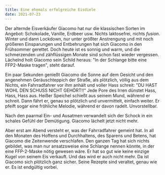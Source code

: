 ```yaml
---
title: Eine ehemals erfolgreiche Eisdiele
date: 2021-07-23
---
```

Der alternde Eisverkäufer Giacomo hat nur die klassischen Sorten im Angebot: Schokolade, Vanille, Erdbeer usw. Nichts laktosefrei, nichts *fusion*. Winter und dann Lockdown, nur unter größter Anstrengung und mit noch größeren Einsparungen und Entbehrungen hat sich Giacomo in den Frühsommer gerettet. Doch heute ist es sonnig und warm, und die schmerzenden und zähflüssigen Monate sind schon fast wieder vergessen. Lächelnd holt Giacomo sein Schild heraus: "In der Schlange bitte eine FFP2-Maske tragen", steht darauf. 

Ein paar Sekunden genießt Giacomo die Sonne auf dem Gesicht und den angenehmen Geräuschteppich der Straße, als plötzlich, völlig aus dem Nichts, ein Fahrradfahrer vor ihm anhält und voller Hass schreit: "DU HAST WOHL DEN SCHUSS NICHT GEHÖRT!!" Jede Pore des Irren dünstet Hass, Hass, Hass aus. Heißer Speichel schießt aus seinem Mund, während er schreit. Dann fährt er, genau so plötzlich und unvermittelt, einfach weiter. Er pfeift sogar eine fröhliche Melodie, während er davon radelt. Unvorstellbar.

Nach den paarmal Ein- und Ausatmen verwandelt sich der Schock in ein schales Gefühl der Demütigung. Giacomo lächelt jetzt nicht mehr.

Aber erst am Abend versteht er, was der Fahrradfahrer gemeint hat. In all den Monaten des Hoffens und Durchhaltens, des Sparens und Betens, hat Giacomo die Zeitenwende verschlafen. Den ganzen Tag hat sich nichts gebildet, was man nur ansatzsweise eine Schlange nennen könnte, in der eine FFP-2-Maske nötig gewesen wäre. Er hat so gut wie keine einzige Kugel von seinem Eis verkauft. Und das wird er auch nicht mehr. Da ist Giacomo sich plötzlich ganz sicher. Seine Rezepte sind veraltet, genau wie er. Es ist endgültig vorbei.